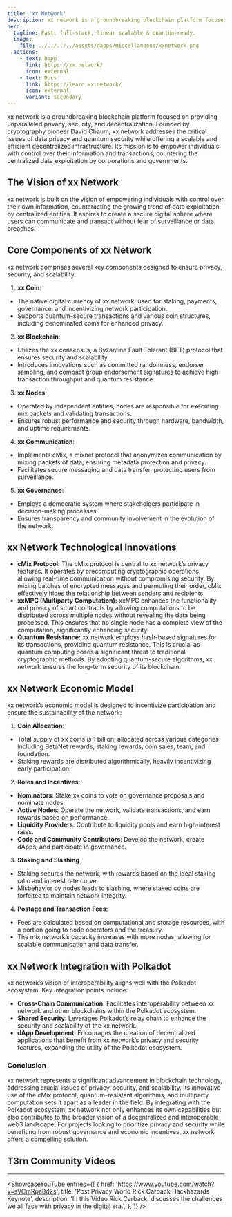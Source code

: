 ```yaml
---
title: 'xx Network'
description: xx network is a groundbreaking blockchain platform focused on providing unparalleled privacy, security, and decentralization.
hero:
  tagline: Fast, full-stack, linear scalable & quantum-ready.
  image: 
    file: ../../../../assets/dapps/miscellaneous/xxnetwork.png
  actions:
    - text: Dapp
      link: https://xx.network/
      icon: external
    - text: Docs
      link: https://learn.xx.network/
      icon: external
      variant: secondary
---
```




xx network is a groundbreaking blockchain platform focused on providing unparalleled privacy, security, and decentralization. Founded by cryptography pioneer David Chaum, xx network addresses the critical issues of data privacy and quantum security while offering a scalable and efficient decentralized infrastructure. Its mission is to empower individuals with control over their information and transactions, countering the centralized data exploitation by corporations and governments.

## The Vision of xx Network
xx network is built on the vision of empowering individuals with control over their own information, counteracting the growing trend of data exploitation by centralized entities. It aspires to create a secure digital sphere where users can communicate and transact without fear of surveillance or data breaches.

## Core Components of xx Network
xx network comprises several key components designed to ensure privacy, security, and scalability:

1. **xx Coin**:
  - The native digital currency of xx network, used for staking, payments, governance, and incentivizing network participation.
  - Supports quantum-secure transactions and various coin structures, including denominated coins for enhanced privacy.
2. **xx Blockchain**:
  - Utilizes the xx consensus, a Byzantine Fault Tolerant (BFT) protocol that ensures security and scalability.
  - Introduces innovations such as committed randomness, endorser sampling, and compact group endorsement signatures to achieve high transaction throughput and quantum resistance.
3. **xx Nodes**:
  - Operated by independent entities, nodes are responsible for executing mix packets and validating transactions.
  - Ensures robust performance and security through hardware, bandwidth, and uptime requirements.
4. **xx Communication**:
  - Implements cMix, a mixnet protocol that anonymizes communication by mixing packets of data, ensuring metadata protection and privacy.
  - Facilitates secure messaging and data transfer, protecting users from surveillance.
5. **xx Governance**:
  - Employs a democratic system where stakeholders participate in decision-making processes.
  - Ensures transparency and community involvement in the evolution of the network.

## xx Network Technological Innovations
- **cMix Protocol:** The cMix protocol is central to xx network’s privacy features. It operates by precomputing cryptographic operations, allowing real-time communication without compromising security. By mixing batches of encrypted messages and permuting their order, cMix effectively hides the relationship between senders and recipients.
- **xxMPC (Multiparty Computation):** xxMPC enhances the functionality and privacy of smart contracts by allowing computations to be distributed across multiple nodes without revealing the data being processed. This ensures that no single node has a complete view of the computation, significantly enhancing security.
- **Quantum Resistance:** xx network employs hash-based signatures for its transactions, providing quantum resistance. This is crucial as quantum computing poses a significant threat to traditional cryptographic methods. By adopting quantum-secure algorithms, xx network ensures the long-term security of its blockchain.

## xx Network Economic Model
xx network’s economic model is designed to incentivize participation and ensure the sustainability of the network:
1. **Coin Allocation**:
  - Total supply of xx coins is 1 billion, allocated across various categories including BetaNet rewards, staking rewards, coin sales, team, and foundation.
  - Staking rewards are distributed algorithmically, heavily incentivizing early participation.
2. **Roles and Incentives**:
  - **Nominators**: Stake xx coins to vote on governance proposals and nominate nodes.
  - **Active Nodes**: Operate the network, validate transactions, and earn rewards based on performance.
  - **Liquidity Providers**: Contribute to liquidity pools and earn high-interest rates.
  - **Code and Community Contributors**: Develop the network, create dApps, and participate in governance.
3. **Staking and Slashing**
  - Staking secures the network, with rewards based on the ideal staking ratio and interest rate curve.
  - Misbehavior by nodes leads to slashing, where staked coins are forfeited to maintain network integrity.
4. **Postage and Transaction Fees**:
  - Fees are calculated based on computational and storage resources, with a portion going to node operators and the treasury.
  - The mix network’s capacity increases with more nodes, allowing for scalable communication and data transfer.

## xx Network Integration with Polkadot
xx network’s vision of interoperability aligns well with the Polkadot ecosystem. Key integration points include:
- **Cross-Chain Communication**: Facilitates interoperability between xx network and other blockchains within the Polkadot ecosystem.
- **Shared Security**: Leverages Polkadot’s relay chain to enhance the security and scalability of the xx network.
- **dApp Development**: Encourages the creation of decentralized applications that benefit from xx network’s privacy and security features, expanding the utility of the Polkadot ecosystem.

### Conclusion
xx network represents a significant advancement in blockchain technology, addressing crucial issues of privacy, security, and scalability. Its innovative use of the cMix protocol, quantum-resistant algorithms, and multiparty computation sets it apart as a leader in the field. By integrating with the Polkadot ecosystem, xx network not only enhances its own capabilities but also contributes to the broader vision of a decentralized and interoperable web3 landscape. For projects looking to prioritize privacy and security while benefiting from robust governance and economic incentives, xx network offers a compelling solution.




## T3rn Community Videos
------------
<ShowcaseYouTube
  entries={[
    {
        href: 'https://www.youtube.com/watch?v=sVCmRpa8d2s',
      title: 'Post Privacy World Rick Carback Hackhazards Keynote',
      description: 'In this Video Rick Carback, discusses the challenges we all face with privacy in the digital era.',
    },
  ]} />